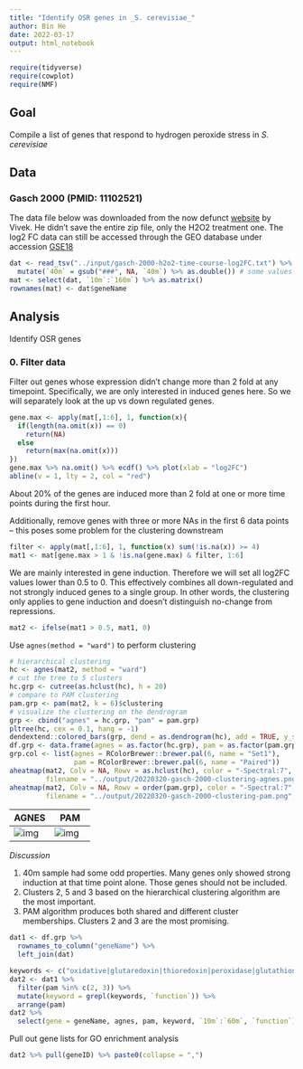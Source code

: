 ```yaml
---
title: "Identify OSR genes in _S. cerevisiae_"
author: Bin He
date: 2022-03-17
output: html_notebook
---
```


```r
require(tidyverse)
require(cowplot)
require(NMF)
```

## Goal

Compile a list of genes that respond to hydrogen peroxide stress in _S. cerevisiae_

## Data

### Gasch 2000 (PMID: 11102521)
The data file below was downloaded from the now defunct [website](http://www-genome.stanford.edu/yeast_stress) by Vivek. He didn't save the entire zip file, only the H2O2 treatment one. The log2 FC data can still be accessed through the GEO database under accession [GSE18](https://www.ncbi.nlm.nih.gov/geo/query/acc.cgi?acc=GSE18)

```r
dat <- read_tsv("../input/gasch-2000-h2o2-time-course-log2FC.txt") %>% 
  mutate(`40m` = gsub("###", NA, `40m`) %>% as.double()) # some values in the 40m column are "###"
mat <- select(dat, `10m`:`160m`) %>% as.matrix()
rownames(mat) <- dat$geneName
```

## Analysis
Identify OSR genes

### 0. Filter data
Filter out genes whose expression didn't change more than 2 fold at any timepoint. Specifically, we are only interested in induced genes here. So we will separately look at the up vs down regulated genes.

```r
gene.max <- apply(mat[,1:6], 1, function(x){
  if(length(na.omit(x)) == 0)
    return(NA)
  else
    return(max(na.omit(x)))
})
gene.max %>% na.omit() %>% ecdf() %>% plot(xlab = "log2FC")
abline(v = 1, lty = 2, col = "red")
```
About 20% of the genes are induced more than 2 fold at one or more time points during the first hour.

Additionally, remove genes with three or more NAs in the first 6 data points -- this poses some problem for the clustering downstream

```r
filter <- apply(mat[,1:6], 1, function(x) sum(!is.na(x)) >= 4)
mat1 <- mat[gene.max > 1 & !is.na(gene.max) & filter, 1:6]
```

We are mainly interested in gene induction. Therefore we will set all log2FC values lower than 0.5 to 0. This effectively combines all down-regulated and not strongly induced genes to a single group. In other words, the clustering only applies to gene induction and doesn't distinguish no-change from repressions. 
```r
mat2 <- ifelse(mat1 > 0.5, mat1, 0)
```

Use `agnes(method = "ward")` to perform clustering
```r
# hierarchical clustering
hc <- agnes(mat2, method = "ward")
# cut the tree to 5 clusters
hc.grp <- cutree(as.hclust(hc), h = 20)
# compare to PAM clustering
pam.grp <- pam(mat2, k = 6)$clustering
# visualize the clustering on the dendrogram
grp <- cbind("agnes" = hc.grp, "pam" = pam.grp)
pltree(hc, cex = 0.1, hang = -1)
dendextend::colored_bars(grp, dend = as.dendrogram(hc), add = TRUE, y_shift = -2.5)
df.grp <- data.frame(agnes = as.factor(hc.grp), pam = as.factor(pam.grp))
grp.col <- list(agnes = RColorBrewer::brewer.pal(6, name = "Set1"),
                pam = RColorBrewer::brewer.pal(6, name = "Paired"))
aheatmap(mat2, Colv = NA, Rowv = as.hclust(hc), color = "-Spectral:7", treeheight = 0, annRow = df.grp, annColors = grp.col,
         filename = "../output/20220320-gasch-2000-clustering-agnes.png", width = 4, height = 5)
aheatmap(mat2, Colv = NA, Rowv = order(pam.grp), color = "-Spectral:7", annRow = df.grp, annColors = grp.col,
         filename = "../output/20220320-gasch-2000-clustering-pam.png", width = 4, height = 5)
```

| AGNES | PAM |
|--|--|
| ![img](../output/20220320-gasch-2000-clustering-agnes.png) | ![img](../output/20220320-gasch-2000-clustering-pam.png) |

_Discussion_

1. 40m sample had some odd properties. Many genes only showed strong induction at that time point alone. Those genes should not be included.
1. Clusters 2, 5 and 3 based on the hierarchical clustering algorithm are the most important.
1. PAM algorithm produces both shared and different cluster memberships. Clusters 2 and 3 are the most promising.

```r
dat1 <- df.grp %>% 
  rownames_to_column("geneName") %>% 
  left_join(dat)
```
```r
keywords <- c("oxidative|glutaredoxin|thioredoxin|peroxidase|glutathione")
dat2 <- dat1 %>% 
  filter(pam %in% c(2, 3)) %>% 
  mutate(keyword = grepl(keywords, `function`)) %>% 
  arrange(pam)
dat2 %>% 
  select(gene = geneName, agnes, pam, keyword, `10m`:`60m`, `function`)
```

Pull out gene lists for GO enrichment analysis
```r
dat2 %>% pull(geneID) %>% paste0(collapse = ",")
```

